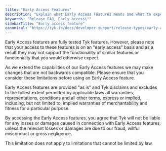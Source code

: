 ```yaml
---
title: "Early Access Features"
description: "Explain what Early Access Features means and what to expect"
keywords: "Release FAQ, Early access\""
sidebarTitle: "Early access feature"
canonical: "https://tyk.io/docs/developer-support/release-types/early-access-feature"
---
```


Early Access features are fully tested Tyk features. However, please note that your access to these features is on an "early access" basis and as a result they may not support the functionality of similar features or functionality that you would otherwise expect. 

As we extend the capabilities of our Early Access features we may make changes that are not backwards compatible. Please ensure that you consider these limitations before using an Early Access feature. 

Early Access features are provided "as is" and Tyk disclaims and excludes to the fullest extent permitted by applicable laws all warranties, representations, conditions and all other terms, express or implied, including, but not limited to, implied warranties of merchantability and fitness for a particular purpose. 

By accessing the Early Access features, you agree that Tyk will not be liable for any losses or damages caused in connection with Early Access features, unless the relevant losses or damages are due to our fraud, willful misconduct or gross negligence. 

This limitation does not apply to limitations that cannot be limited by law.
